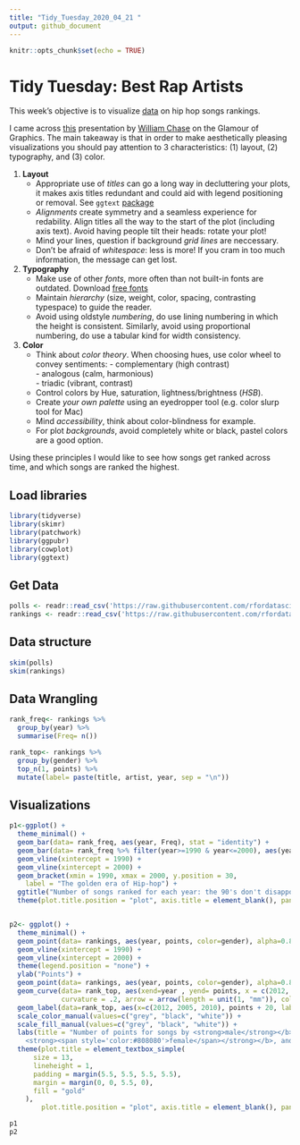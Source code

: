 ```yaml
---
title: "Tidy_Tuesday_2020_04_21 "
output: github_document
---
```


```r
knitr::opts_chunk$set(echo = TRUE)
```

# Tidy Tuesday: Best Rap Artists

This week's objective is to visualize [data](https://github.com/rfordatascience/tidytuesday/blob/master/data/2020/2020-04-14/readme.md) on hip hop songs rankings.  

I came across [this](https://resources.rstudio.com/rstudio-conf-2020/the-glamour-of-graphics-william-chase?wvideo=fhb2ifduim) presentation by [William Chase](https://www.williamrchase.com/) on the Glamour of Graphics. The main takeaway is that in order to make aesthetically pleasing visualizations you should pay attention to 3 characteristics: (1) layout, (2) typography, and (3) color. 


1. **Layout**   
    * Appropriate use of *titles* can go a long way in decluttering your plots, it makes axis titles redundant and could aid with legend positioning or removal. See `ggtext` [package](https://github.com/wilkelab/ggtext)    
    * *Alignments* create symmetry and a seamless experience for redability. Align titles all the way to the start of the plot (including axis text). Avoid having people tilt their heads: rotate your plot! 
    * Mind your lines, question if background *grid lines* are neccessary.  
    * Don't be afraid of *whitespace*: less is more! If you cram in too much information, the message can get lost. 
    
2. **Typography**
    * Make use of other *fonts*, more often than not built-in fonts are outdated. Download [free fonts](fonts.google.com)
    * Maintain *hierarchy* (size, weight, color, spacing, contrasting typespace) to guide the reader. 
    * Avoid using oldstyle *numbering*, do use lining numbering in which the height is consistent. Similarly, avoid using proportional numbering, do use a tabular kind for width consistency.  

3. **Color**
    * Think about *color theory*. When choosing hues, use color wheel to convey sentiments: 
          - complementary (high contrast)  
          - analogous (calm, harmonious)  
          - triadic (vibrant, contrast)  
    * Control colors by Hue, saturation, lightness/brightness (*HSB*).
    * Create *your own palette* using an eyedropper tool (e.g. color slurp tool for Mac)
    * Mind *accessibility*, think about color-blindness for example.
    * For plot *backgrounds*, avoid completely white or black, pastel colors are a good option. 


Using these principles I would like to see how songs get ranked across time, and which songs are ranked the highest. 

## Load libraries

```r
library(tidyverse)
library(skimr)
library(patchwork)
library(ggpubr)
library(cowplot)
library(ggtext)

```

## Get Data

```r
polls <- readr::read_csv('https://raw.githubusercontent.com/rfordatascience/tidytuesday/master/data/2020/2020-04-14/polls.csv')
rankings <- readr::read_csv('https://raw.githubusercontent.com/rfordatascience/tidytuesday/master/data/2020/2020-04-14/rankings.csv')

```

## Data structure
```r
skim(polls)
skim(rankings)
```

## Data Wrangling 

```r
rank_freq<- rankings %>% 
  group_by(year) %>% 
  summarise(Freq= n())

rank_top<- rankings %>% 
  group_by(gender) %>% 
  top_n(1, points) %>% 
  mutate(label= paste(title, artist, year, sep = "\n"))

```

## Visualizations

```r
p1<-ggplot() +
  theme_minimal() +
  geom_bar(data= rank_freq, aes(year, Freq), stat = "identity") +
  geom_bar(data= rank_freq %>% filter(year>=1990 & year<=2000), aes(year, Freq), stat = "identity", fill = "gold") +
  geom_vline(xintercept = 1990) +
  geom_vline(xintercept = 2000) +
  geom_bracket(xmin = 1990, xmax = 2000, y.position = 30,
    label = "The golden era of Hip-hop") +
  ggtitle("Number of songs ranked for each year: the 90's don't disappoint") +
  theme(plot.title.position = "plot", axis.title = element_blank(), panel.grid.major.x = element_blank(), panel.grid.minor.x = element_blank())


p2<- ggplot() +
  theme_minimal() +
  geom_point(data= rankings, aes(year, points, color=gender), alpha=0.8, size=2)  +
  geom_vline(xintercept = 1990) +
  geom_vline(xintercept = 2000) +
  theme(legend.position = "none") +
  ylab("Points") +
  geom_point(data= rankings, aes(year, points, color=gender), alpha=0.8, size=2, shape= 1, color="black") +
  geom_curve(data= rank_top, aes(xend=year , yend= points, x = c(2012, 2005, 2010), y=points + 20),
             curvature = .2, arrow = arrow(length = unit(1, "mm")), color="gold") +
  geom_label(data=rank_top, aes(x=c(2012, 2005, 2010), points + 20, label=label, fill=gender), color= "gold", fontface = "bold") +
  scale_color_manual(values=c("grey", "black", "white")) +
  scale_fill_manual(values=c("grey", "black", "white")) +
  labs(title = "Number of points for songs by <strong>male</strong></b>, 
    <strong><span style='color:#808080'>female</span></strong></b>, and <strong><span style='color:#FFFFFF'>mixed artists</span></strong></b> by year") +
  theme(plot.title = element_textbox_simple(
      size = 13,
      lineheight = 1,
      padding = margin(5.5, 5.5, 5.5, 5.5),
      margin = margin(0, 0, 5.5, 0),
      fill = "gold"
    ), 
        plot.title.position = "plot", axis.title = element_blank(), panel.grid.major.x = element_blank(), panel.grid.minor.x = element_blank())

p1
p2

```


